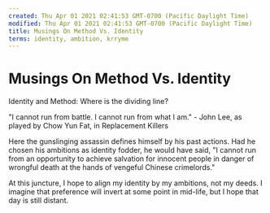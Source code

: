 ```yaml
---
created: Thu Apr 01 2021 02:41:53 GMT-0700 (Pacific Daylight Time)
modified: Thu Apr 01 2021 02:41:53 GMT-0700 (Pacific Daylight Time)
title: Musings On Method Vs. Identity
terms: identity, ambition, krryme
---
```


# Musings On Method Vs. Identity

Identity and Method: Where is the dividing line?

"I cannot run from battle. I cannot run from what I am." - John Lee, as played by Chow Yun Fat, in Replacement Killers

Here the gunslinging assassin defines himself by his past actions. Had he chosen his ambitions as identity fodder, he would have said, "I cannot run from an opportunity to achieve salvation for innocent people in danger of wrongful death at the hands of vengeful Chinese crimelords."

At this juncture, I hope to align my identity by my ambitions, not my deeds. I imagine that preference will invert at some point in mid-life, but I hope that day is still distant.
